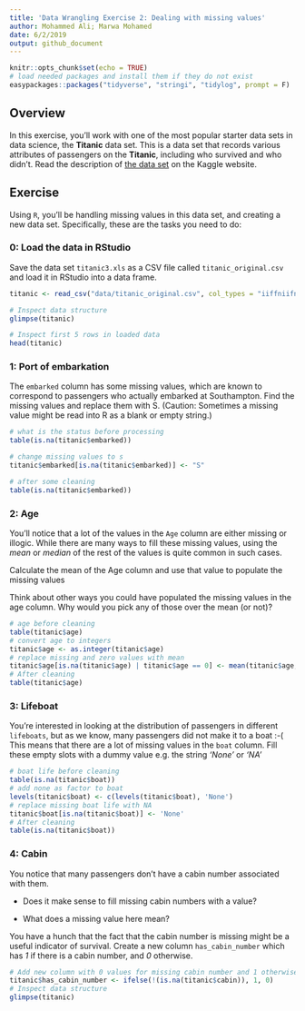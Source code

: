 ```yaml
---
title: 'Data Wrangling Exercise 2: Dealing with missing values'
author: Mohammed Ali; Marwa Mohamed
date: 6/2/2019
output: github_document
---
```


```r
knitr::opts_chunk$set(echo = TRUE)
# load needed packages and install them if they do not exist
easypackages::packages("tidyverse", "stringi", "tidylog", prompt = F)
```

## Overview
In this exercise, you'll work with one of the most popular starter data sets in data science, the **Titanic** data set. This is a data set that records various attributes of passengers on the **Titanic**, including who survived and who didn’t.
Read the description of [the data set](https://www.kaggle.com/c/titanic/data) on the Kaggle website.

## Exercise

Using `R`, you’ll be handling missing values in this data set, and creating a new data set. Specifically, these are the tasks you need to do:

### 0: Load the data in RStudio

Save the data set `titanic3.xls` as a CSV file called `titanic_original.csv` and load it in RStudio into a data frame.

```r
titanic <- read_csv("data/titanic_original.csv", col_types = "iiffniifnfffif")

# Inspect data structure
glimpse(titanic)

# Inspect first 5 rows in loaded data
head(titanic)
```

### 1: Port of embarkation

The `embarked` column has some missing values, which are known to correspond to passengers who actually embarked at Southampton. Find the missing values and replace them with S. (Caution: Sometimes a missing value might be read into R as a blank or empty string.)

```r
# what is the status before processing
table(is.na(titanic$embarked))

# change missing values to s
titanic$embarked[is.na(titanic$embarked)] <- "S"

# after some cleaning
table(is.na(titanic$embarked))
```

### 2: Age

You’ll notice that a lot of the values in the `Age` column are either missing or illogic. While there are many ways to fill these missing values, using the *mean* or *median* of the rest of the values is quite common in such cases.

Calculate the mean of the Age column and use that value to populate the missing values

Think about other ways you could have populated the missing values in the age column. Why would you pick any of those over the mean (or not)?

```r
# age before cleaning
table(titanic$age)
# convert age to integers
titanic$age <- as.integer(titanic$age)
# replace missing and zero values with mean
titanic$age[is.na(titanic$age) | titanic$age == 0] <- mean(titanic$age, na.rm = TRUE)
# After cleaning
table(titanic$age)
```

### 3: Lifeboat

You’re interested in looking at the distribution of passengers in different `lifeboats`, but as we know, many passengers did not make it to a boat :-( This means that there are a lot of missing values in the `boat` column. Fill these empty slots with a dummy value e.g. the string *'None'* or *'NA'*

```r
# boat life before cleaning
table(is.na(titanic$boat))
# add none as factor to boat
levels(titanic$boat) <- c(levels(titanic$boat), 'None')
# replace missing boat life with NA
titanic$boat[is.na(titanic$boat)] <- 'None'
# After cleaning
table(is.na(titanic$boat))
```

### 4: Cabin

You notice that many passengers don’t have a cabin number associated with them.

- Does it make sense to fill missing cabin numbers with a value?

- What does a missing value here mean?

You have a hunch that the fact that the cabin number is missing might be a useful indicator of survival. Create a new column `has_cabin_number` which has *1* if there is a cabin number, and *0* otherwise.

```r
# Add new column with 0 values for missing cabin number and 1 otherwise
titanic$has_cabin_number <- ifelse(!(is.na(titanic$cabin)), 1, 0)
# Inspect data structure
glimpse(titanic)
```


